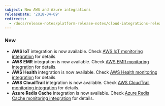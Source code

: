 ```yaml
---
subject: New AWS and Azure integrations
releaseDate: '2018-04-09'
redirects:
  - /docs/release-notes/platform-release-notes/cloud-integrations-release-notes/2018-04-09-integrations-new-aws-azure-integrations
---
```


### New

* **AWS IoT** integration is now available. Check [AWS IoT monitoring integration](https://docs.newrelic.com/docs/integrations/amazon-integrations/aws-integrations-list/aws-iot-monitoring-integration) for details.
* **AWS EMR** integration is now available. Check [AWS EMR monitoring integration](https://docs.newrelic.com/docs/integrations/amazon-integrations/aws-integrations-list/aws-emr-monitoring-integration) for details.
* **AWS Health** integration is now available. Check [AWS Health monitoring integration](https://docs.newrelic.com/docs/integrations/amazon-integrations/aws-integrations-list/aws-health-monitoring-integration) for details.
* **AWS CloudTrail** integration is now available. Check [AWS CloudTrail monitoring integration](https://docs.newrelic.com/docs/integrations/amazon-integrations/aws-integrations-list/aws-cloudtrail-monitoring-integration) for details.
* **Azure Redis Cache** integration is now available. Check [Azure Redis Cache monitoring integration](https://docs.newrelic.com/docs/integrations/microsoft-azure-integrations/azure-integrations-list/azure-redis-cache-monitoring-integration) for details.
